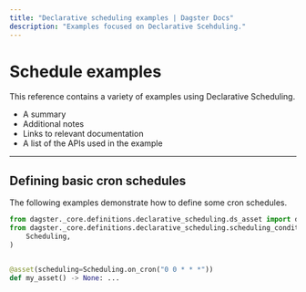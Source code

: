 ```yaml
---
title: "Declarative scheduling examples | Dagster Docs"
description: "Examples focused on Declarative Scehduling."
---
```


# Schedule examples

This reference contains a variety of examples using Declarative Scheduling.

- A summary
- Additional notes
- Links to relevant documentation
- A list of the APIs used in the example

---

## Defining basic cron schedules

The following examples demonstrate how to define some cron schedules.

```python file=/concepts/declarative_scheduling/single_asset_cron.py
from dagster._core.definitions.declarative_scheduling.ds_asset import ds_asset as asset
from dagster._core.definitions.declarative_scheduling.scheduling_condition import (
    Scheduling,
)


@asset(scheduling=Scheduling.on_cron("0 0 * * *"))
def my_asset() -> None: ...
```
